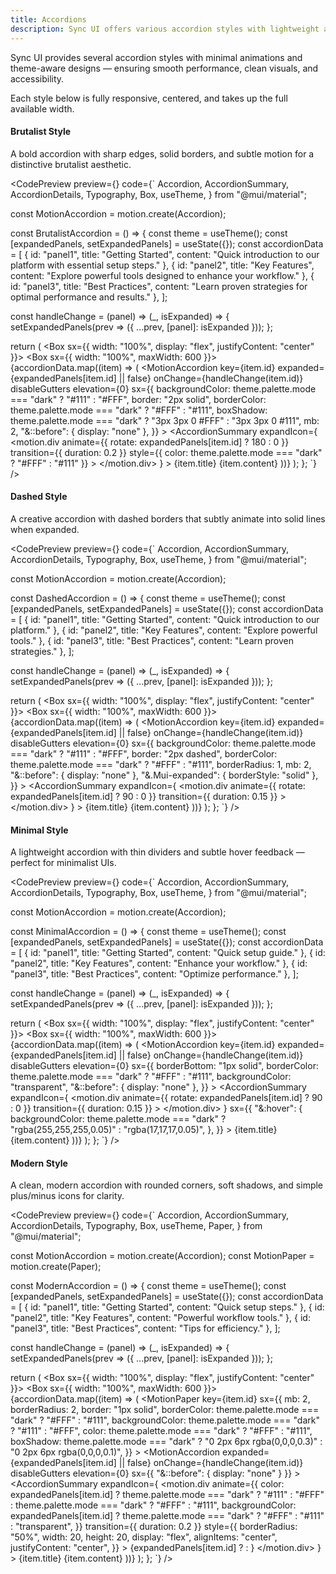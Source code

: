 ```yaml
---
title: Accordions
description: Sync UI offers various accordion styles with lightweight animations and precise layouts for organizing collapsible content efficiently.
---
```


Sync UI provides several accordion styles with minimal animations and theme-aware designs — ensuring smooth performance, clean visuals, and accessibility.

Each style below is fully responsive, centered, and takes up the full available width.

#### Brutalist Style

A bold accordion with sharp edges, solid borders, and subtle motion for a distinctive brutalist aesthetic.

<CodePreview
  preview={<AccordionVariants variant="brutalist" />}
  code={`
  Accordion,
  AccordionSummary,
  AccordionDetails,
  Typography,
  Box,
  useTheme,
} from "@mui/material";

const MotionAccordion = motion.create(Accordion);

const BrutalistAccordion = () => {
  const theme = useTheme();
  const [expandedPanels, setExpandedPanels] = useState({});
  const accordionData = [
    { id: "panel1", title: "Getting Started", content: "Quick introduction to our platform with essential setup steps." },
    { id: "panel2", title: "Key Features", content: "Explore powerful tools designed to enhance your workflow." },
    { id: "panel3", title: "Best Practices", content: "Learn proven strategies for optimal performance and results." },
  ];

  const handleChange = (panel) => (_, isExpanded) => {
    setExpandedPanels(prev => ({ ...prev, [panel]: isExpanded }));
  };

  return (
    <Box sx={{ width: "100%", display: "flex", justifyContent: "center" }}>
      <Box sx={{ width: "100%", maxWidth: 600 }}>
        {accordionData.map((item) => (
          <MotionAccordion
            key={item.id}
            expanded={expandedPanels[item.id] || false}
            onChange={handleChange(item.id)}
            disableGutters
            elevation={0}
            sx={{
              backgroundColor: theme.palette.mode === "dark" ? "#111" : "#FFF",
              border: "2px solid",
              borderColor: theme.palette.mode === "dark" ? "#FFF" : "#111",
              boxShadow: theme.palette.mode === "dark" ? "3px 3px 0 #FFF" : "3px 3px 0 #111",
              mb: 2,
              "&::before": { display: "none" },
            }}
          >
            <AccordionSummary
              expandIcon={
                <motion.div
                  animate={{ rotate: expandedPanels[item.id] ? 180 : 0 }}
                  transition={{ duration: 0.2 }}
                  style={{ color: theme.palette.mode === "dark" ? "#FFF" : "#111" }}
                >
                  <RxChevronDown size={20} />
                </motion.div>
              }
            >
              <Typography variant="h6">{item.title}</Typography>
            </AccordionSummary>
            <AccordionDetails>
              <Typography variant="body2">{item.content}</Typography>
            </AccordionDetails>
          </MotionAccordion>
        ))}
      </Box>
    </Box>
  );
};
`}
/>

#### Dashed Style

A creative accordion with dashed borders that subtly animate into solid lines when expanded.

<CodePreview
  preview={<AccordionVariants variant="dashed" />}
  code={`
  Accordion,
  AccordionSummary,
  AccordionDetails,
  Typography,
  Box,
  useTheme,
} from "@mui/material";

const MotionAccordion = motion.create(Accordion);

const DashedAccordion = () => {
  const theme = useTheme();
  const [expandedPanels, setExpandedPanels] = useState({});
  const accordionData = [
    { id: "panel1", title: "Getting Started", content: "Quick introduction to our platform." },
    { id: "panel2", title: "Key Features", content: "Explore powerful tools." },
    { id: "panel3", title: "Best Practices", content: "Learn proven strategies." },
  ];

  const handleChange = (panel) => (_, isExpanded) => {
    setExpandedPanels(prev => ({ ...prev, [panel]: isExpanded }));
  };

  return (
    <Box sx={{ width: "100%", display: "flex", justifyContent: "center" }}>
      <Box sx={{ width: "100%", maxWidth: 600 }}>
        {accordionData.map((item) => (
          <MotionAccordion
            key={item.id}
            expanded={expandedPanels[item.id] || false}
            onChange={handleChange(item.id)}
            disableGutters
            elevation={0}
            sx={{
              backgroundColor: theme.palette.mode === "dark" ? "#111" : "#FFF",
              border: "2px dashed",
              borderColor: theme.palette.mode === "dark" ? "#FFF" : "#111",
              borderRadius: 1,
              mb: 2,
              "&::before": { display: "none" },
              "&.Mui-expanded": { borderStyle: "solid" },
            }}
          >
            <AccordionSummary
              expandIcon={
                <motion.div
                  animate={{ rotate: expandedPanels[item.id] ? 90 : 0 }}
                  transition={{ duration: 0.15 }}
                >
                  <RxChevronRight size={20} />
                </motion.div>
              }
            >
              <Typography variant="h6">{item.title}</Typography>
            </AccordionSummary>
            <AccordionDetails>
              <Typography variant="body2">{item.content}</Typography>
            </AccordionDetails>
          </MotionAccordion>
        ))}
      </Box>
    </Box>
  );
};
`}
/>

#### Minimal Style

A lightweight accordion with thin dividers and subtle hover feedback — perfect for minimalist UIs.

<CodePreview
  preview={<AccordionVariants variant="minimal" />}
  code={`
  Accordion,
  AccordionSummary,
  AccordionDetails,
  Typography,
  Box,
  useTheme,
} from "@mui/material";

const MotionAccordion = motion.create(Accordion);

const MinimalAccordion = () => {
  const theme = useTheme();
  const [expandedPanels, setExpandedPanels] = useState({});
  const accordionData = [
    { id: "panel1", title: "Getting Started", content: "Quick setup guide." },
    { id: "panel2", title: "Key Features", content: "Enhance your workflow." },
    { id: "panel3", title: "Best Practices", content: "Optimize performance." },
  ];

  const handleChange = (panel) => (_, isExpanded) => {
    setExpandedPanels(prev => ({ ...prev, [panel]: isExpanded }));
  };

  return (
    <Box sx={{ width: "100%", display: "flex", justifyContent: "center" }}>
      <Box sx={{ width: "100%", maxWidth: 600 }}>
        {accordionData.map((item) => (
          <MotionAccordion
            key={item.id}
            expanded={expandedPanels[item.id] || false}
            onChange={handleChange(item.id)}
            disableGutters
            elevation={0}
            sx={{
              borderBottom: "1px solid",
              borderColor: theme.palette.mode === "dark" ? "#FFF" : "#111",
              backgroundColor: "transparent",
              "&::before": { display: "none" },
            }}
          >
            <AccordionSummary
              expandIcon={
                <motion.div
                  animate={{ rotate: expandedPanels[item.id] ? 90 : 0 }}
                  transition={{ duration: 0.15 }}
                >
                  <RxChevronRight size={20} />
                </motion.div>
              }
              sx={{
                "&:hover": {
                  backgroundColor:
                    theme.palette.mode === "dark"
                      ? "rgba(255,255,255,0.05)"
                      : "rgba(17,17,17,0.05)",
                },
              }}
            >
              <Typography variant="body1" fontWeight={500}>
                {item.title}
              </Typography>
            </AccordionSummary>
            <AccordionDetails>
              <Typography variant="body2">{item.content}</Typography>
            </AccordionDetails>
          </MotionAccordion>
        ))}
      </Box>
    </Box>
  );
};
`}
/>

#### Modern Style

A clean, modern accordion with rounded corners, soft shadows, and simple plus/minus icons for clarity.

<CodePreview
  preview={<AccordionVariants variant="modern" />}
  code={`
  Accordion,
  AccordionSummary,
  AccordionDetails,
  Typography,
  Box,
  useTheme,
  Paper,
} from "@mui/material";

const MotionAccordion = motion.create(Accordion);
const MotionPaper = motion.create(Paper);

const ModernAccordion = () => {
  const theme = useTheme();
  const [expandedPanels, setExpandedPanels] = useState({});
  const accordionData = [
    { id: "panel1", title: "Getting Started", content: "Quick setup steps." },
    { id: "panel2", title: "Key Features", content: "Powerful workflow tools." },
    { id: "panel3", title: "Best Practices", content: "Tips for efficiency." },
  ];

  const handleChange = (panel) => (_, isExpanded) => {
    setExpandedPanels(prev => ({ ...prev, [panel]: isExpanded }));
  };

  return (
    <Box sx={{ width: "100%", display: "flex", justifyContent: "center" }}>
      <Box sx={{ width: "100%", maxWidth: 600 }}>
        {accordionData.map((item) => (
          <MotionPaper
            key={item.id}
            sx={{
              mb: 2,
              borderRadius: 2,
              border: "1px solid",
              borderColor: theme.palette.mode === "dark" ? "#FFF" : "#111",
              backgroundColor: theme.palette.mode === "dark" ? "#111" : "#FFF",
              color: theme.palette.mode === "dark" ? "#FFF" : "#111",
              boxShadow:
                theme.palette.mode === "dark"
                  ? "0 2px 6px rgba(0,0,0,0.3)"
                  : "0 2px 6px rgba(0,0,0,0.1)",
            }}
          >
            <MotionAccordion
              expanded={expandedPanels[item.id] || false}
              onChange={handleChange(item.id)}
              disableGutters
              elevation={0}
              sx={{ "&::before": { display: "none" } }}
            >
              <AccordionSummary
                expandIcon={
                  <motion.div
                    animate={{
                      color: expandedPanels[item.id]
                        ? theme.palette.mode === "dark"
                          ? "#111"
                          : "#FFF"
                        : theme.palette.mode === "dark"
                        ? "#FFF"
                        : "#111",
                      backgroundColor: expandedPanels[item.id]
                        ? theme.palette.mode === "dark"
                          ? "#FFF"
                          : "#111"
                        : "transparent",
                    }}
                    transition={{ duration: 0.2 }}
                    style={{
                      borderRadius: "50%",
                      width: 20,
                      height: 20,
                      display: "flex",
                      alignItems: "center",
                      justifyContent: "center",
                    }}
                  >
                    {expandedPanels[item.id] ? <RxMinus size={20} /> : <RxPlus size={20} />}
                  </motion.div>
                }
              >
                <Typography variant="h6">{item.title}</Typography>
              </AccordionSummary>
              <AccordionDetails>
                <Typography variant="body2">{item.content}</Typography>
              </AccordionDetails>
            </MotionAccordion>
          </MotionPaper>
        ))}
      </Box>
    </Box>
  );
};
`}
/>
